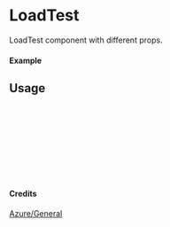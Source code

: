 
<Meta of={LoadTest} title="Azure/General/LoadTest" />

# LoadTest

LoadTest component with different props.

#### Example

<Canvas of={LoadTest.Primary} />

## Usage

```ts
import { LoadTest } from "yadl-ui";

const Example = () => {
  return (
      <LoadTest />
  );
};

export default Example;
```

#### Credits
[Azure/General](https://learn.microsoft.com/en-us/azure/architecture/icons/)
